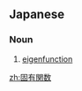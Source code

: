==Japanese==
{{ja-kanjitab|こ|ゆう|かん|すう|yomi=on}}

===Noun===
{{ja-noun|こゆうかんすう}}

# [[eigenfunction]]

[[zh:固有関数]]